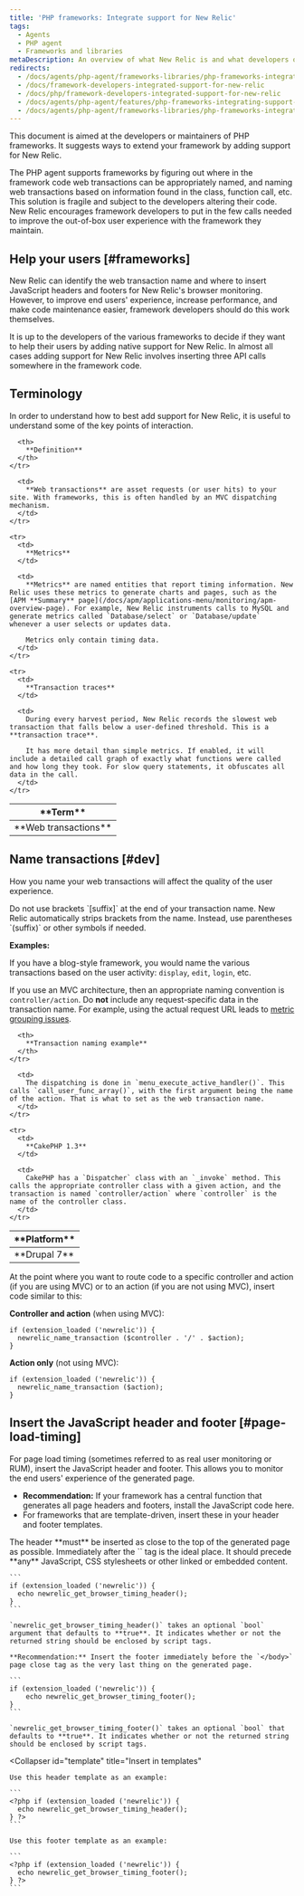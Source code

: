 ```yaml
---
title: 'PHP frameworks: Integrate support for New Relic'
tags:
  - Agents
  - PHP agent
  - Frameworks and libraries
metaDescription: An overview of what New Relic is and what developers or maintainers of PHP frameworks need to do in order to integrate support for New Relic.
redirects:
  - /docs/agents/php-agent/frameworks-libraries/php-frameworks-integrate-support-new-relic
  - /docs/framework-developers-integrated-support-for-new-relic
  - /docs/php/framework-developers-integrated-support-for-new-relic
  - /docs/agents/php-agent/features/php-frameworks-integrating-support-new-relic
  - /docs/agents/php-agent/frameworks-libraries/php-frameworks-integrating-support-new-relic
---
```


This document is aimed at the developers or maintainers of PHP frameworks. It suggests ways to extend your framework by adding support for New Relic.

The PHP agent supports frameworks by figuring out where in the framework code web transactions can be appropriately named, and naming web transactions based on information found in the class, function call, etc. This solution is fragile and subject to the developers altering their code. New Relic encourages framework developers to put in the few calls needed to improve the out-of-box user experience with the framework they maintain.

## Help your users [#frameworks]

New Relic can identify the web transaction name and where to insert JavaScript headers and footers for New Relic's browser monitoring. However, to improve end users' experience, increase performance, and make code maintenance easier, framework developers should do this work themselves.

It is up to the developers of the various frameworks to decide if they want to help their users by adding native support for New Relic. In almost all cases adding support for New Relic involves inserting three API calls somewhere in the framework code.

## Terminology

In order to understand how to best add support for New Relic, it is useful to understand some of the key points of interaction.

<table>
  <thead>
    <tr>
      <th width={150}>
        **Term**
      </th>

      <th>
        **Definition**
      </th>
    </tr>
  </thead>

  <tbody>
    <tr>
      <td>
        **Web transactions**
      </td>

      <td>
        **Web transactions** are asset requests (or user hits) to your site. With frameworks, this is often handled by an MVC dispatching mechanism.
      </td>
    </tr>

    <tr>
      <td>
        **Metrics**
      </td>

      <td>
        **Metrics** are named entities that report timing information. New Relic uses these metrics to generate charts and pages, such as the [APM **Summary** page](/docs/apm/applications-menu/monitoring/apm-overview-page). For example, New Relic instruments calls to MySQL and generate metrics called `Database/select` or `Database/update` whenever a user selects or updates data.

        Metrics only contain timing data.
      </td>
    </tr>

    <tr>
      <td>
        **Transaction traces**
      </td>

      <td>
        During every harvest period, New Relic records the slowest web transaction that falls below a user-defined threshold. This is a **transaction trace**.

        It has more detail than simple metrics. If enabled, it will include a detailed call graph of exactly what functions were called and how long they took. For slow query statements, it obfuscates all data in the call.
      </td>
    </tr>
  </tbody>
</table>

## Name transactions [#dev]

How you name your web transactions will affect the quality of the user experience.

<Callout variant="important">
  Do not use brackets `[suffix]` at the end of your transaction name. New Relic automatically strips brackets from the name. Instead, use parentheses `(suffix)` or other symbols if needed.
</Callout>

**Examples:**

If you have a blog-style framework, you would name the various transactions based on the user activity: `display`, `edit`, `login`, etc.

If you use an MVC architecture, then an appropriate naming convention is `controller/action`. Do **not** include any request-specific data in the transaction name. For example, using the actual request URL leads to [metric grouping issues](/docs/features/metric-grouping-issues).

<table>
  <thead>
    <tr>
      <th width={150}>
        **Platform**
      </th>

      <th>
        **Transaction naming example**
      </th>
    </tr>
  </thead>

  <tbody>
    <tr>
      <td>
        **Drupal 7**
      </td>

      <td>
        The dispatching is done in `menu_execute_active_handler()`. This calls `call_user_func_array()`, with the first argument being the name of the action. That is what to set as the web transaction name.
      </td>
    </tr>

    <tr>
      <td>
        **CakePHP 1.3**
      </td>

      <td>
        CakePHP has a `Dispatcher` class with an `_invoke` method. This calls the appropriate controller class with a given action, and the transaction is named `controller/action` where `controller` is the name of the controller class.
      </td>
    </tr>
  </tbody>
</table>

At the point where you want to route code to a specific controller and action (if you are using MVC) or to an action (if you are not using MVC), insert code similar to this:

**Controller and action** (when using MVC):

```
if (extension_loaded ('newrelic')) {
  newrelic_name_transaction ($controller . '/' . $action);
}
```

**Action only** (not using MVC):

```
if (extension_loaded ('newrelic')) {
  newrelic_name_transaction ($action);
}
```

## Insert the JavaScript header and footer [#page-load-timing]

For page load timing (sometimes referred to as real user monitoring or RUM), insert the JavaScript header and footer. This allows you to monitor the end users' experience of the generated page.

* **Recommendation:** If your framework has a central function that generates all page headers and footers, install the JavaScript code here.
* For frameworks that are template-driven, insert these in your header and footer templates.

<CollapserGroup>
  <Collapser
    id="page-generator"
    title="Insert in a page generator function"
  >
    The header **must** be inserted as close to the top of the generated page as possible. Immediately after the `<meta http-equiv....>` tag is the ideal place. It should precede **any** JavaScript, CSS stylesheets or other linked or embedded content.

    ```
    if (extension_loaded ('newrelic')) {
      echo newrelic_get_browser_timing_header();
    }
    ```

    `newrelic_get_browser_timing_header()` takes an optional `bool` argument that defaults to **true**. It indicates whether or not the returned string should be enclosed by script tags.

    **Recommendation:** Insert the footer immediately before the `</body>` page close tag as the very last thing on the generated page.

    ```
    if (extension_loaded ('newrelic')) {
        echo newrelic_get_browser_timing_footer();
    }
    ```

    `newrelic_get_browser_timing_footer()` takes an optional `bool` that defaults to **true**. It indicates whether or not the returned string should be enclosed by script tags.
  </Collapser>

  <Collapser
    id="template"
    title="Insert in templates"
  >
    Use this header template as an example:

    ```
    <?php if (extension_loaded ('newrelic')) {
      echo newrelic_get_browser_timing_header();
    } ?>
    ```

    Use this footer template as an example:

    ```
    <?php if (extension_loaded ('newrelic')) {
      echo newrelic_get_browser_timing_footer();
    } ?>
    ```
  </Collapser>
</CollapserGroup>